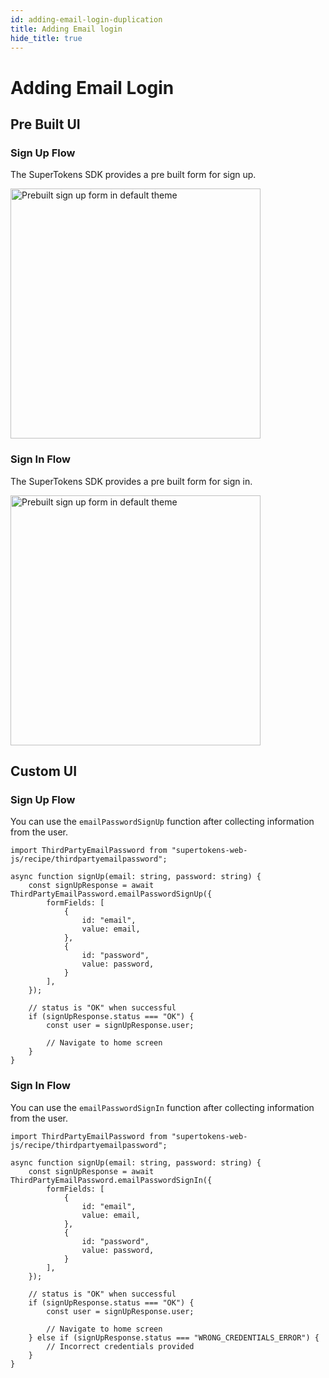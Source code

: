 ```yaml
---
id: adding-email-login-duplication
title: Adding Email login
hide_title: true
---
```


# Adding Email Login

## Pre Built UI

### Sign Up Flow

The SuperTokens SDK provides a pre built form for sign up. 

<img width="400px" alt="Prebuilt sign up form in default theme" src="/img/thirdpartyemailpassword/signup-light.png" />

### Sign In Flow

The SuperTokens SDK provides a pre built form for sign in. 

<img width="400px" alt="Prebuilt sign up form in default theme" src="/img/thirdpartyemailpassword/signin-light.png" />

## Custom UI

### Sign Up Flow

You can use the `emailPasswordSignUp` function after collecting information from the user.

```tsx
import ThirdPartyEmailPassword from "supertokens-web-js/recipe/thirdpartyemailpassword";

async function signUp(email: string, password: string) {
    const signUpResponse = await ThirdPartyEmailPassword.emailPasswordSignUp({
        formFields: [
            {
                id: "email",
                value: email,
            },
            {
                id: "password",
                value: password,
            }
        ],
    });

    // status is "OK" when successful
    if (signUpResponse.status === "OK") {
        const user = signUpResponse.user;

        // Navigate to home screen
    }
}
```

### Sign In Flow

You can use the `emailPasswordSignIn` function after collecting information from the user.

```tsx
import ThirdPartyEmailPassword from "supertokens-web-js/recipe/thirdpartyemailpassword";

async function signUp(email: string, password: string) {
    const signUpResponse = await ThirdPartyEmailPassword.emailPasswordSignIn({
        formFields: [
            {
                id: "email",
                value: email,
            },
            {
                id: "password",
                value: password,
            }
        ],
    });

    // status is "OK" when successful
    if (signUpResponse.status === "OK") {
        const user = signUpResponse.user;

        // Navigate to home screen
    } else if (signUpResponse.status === "WRONG_CREDENTIALS_ERROR") {
        // Incorrect credentials provided
    }
}
```